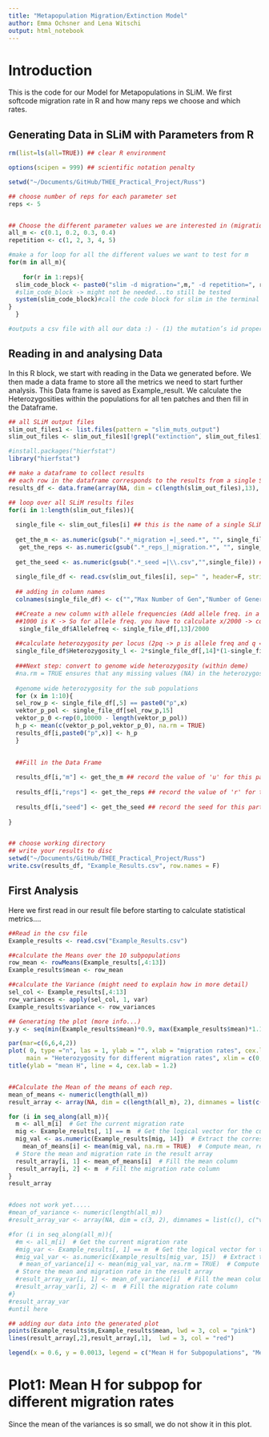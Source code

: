 ```yaml
---
title: "Metapopulation Migration/Extinction Model"
author: Emma Ochsner and Lena Witschi
output: html_notebook
---
```


# Introduction

This is the code for our Model for Metapopulations in SLiM. We first softcode migration rate in R and how many reps we choose and which rates.

## Generating Data in SLiM with Parameters from R

```r

rm(list=ls(all=TRUE)) ## clear R environment

options(scipen = 999) ## scientific notation penalty

setwd("~/Documents/GitHub/THEE_Practical_Project/Russ")

## choose number of reps for each parameter set
reps <- 5


## Choose the different parameter values we are interested in (migration rate)
all_m <- c(0.1, 0.2, 0.3, 0.4)
repetition <- c(1, 2, 3, 4, 5)

#make a for loop for all the different values we want to test for m 
for(m in all_m){
  
    for(r in 1:reps){
  slim_code_block <- paste0("slim -d migration=",m," -d repetition=", r," metapop_script_basic_test.slim")
  #slim_code_block -> might not be needed...to still be tested
  system(slim_code_block)#call the code block for slim in the terminal via bash, system invokes the OS command specified by command.
}
  }

#outputs a csv file with all our data :) - (1) the mutation’s id property, (2) the identifier of its mutation type, (3) its position, (4) its selection coefficient, (5) its dominance coefficient, (6) origin subpopulation identifier, (7) origin tick, and (8) prevalence.


```

## Reading in and analysing Data

In this R block, we start with reading in the Data we generated before. We then made a data frame to store all the metrics we need to start further analysis. This Data frame is saved as Example_result. 
We calculate the Heterozygosities within the populations for all ten patches and then fill in the Dataframe. 

```r
## all SLiM output files
slim_out_files1 <- list.files(pattern = "slim_muts_output")
slim_out_files <- slim_out_files1[!grepl("extinction", slim_out_files1)]

#install.packages("hierfstat")
library("hierfstat")

## make a dataframe to collect results
## each row in the dataframe corresponds to the results from a single SLiM simulation run
results_df <- data.frame(array(NA, dim = c(length(slim_out_files),13), dimnames = list(c(),c("m","reps","seed","p1", "p2", "p3", "p4", "p5", "p6", "p7", "p8", "p9", "p10"))))

## loop over all SLiM results files
for(i in 1:length(slim_out_files)){ 
  
  single_file <- slim_out_files[i] ## this is the name of a single SLiM result file
  
  get_the_m <- as.numeric(gsub(".*_migration =|_seed.*", "", single_file))## here we use gsub() to get the value of 'm' that we saved in the name of the results file
   get_the_reps <- as.numeric(gsub(".*_reps_|_migration.*", "", single_file)) ## do the same for reps
  
  get_the_seed <- as.numeric(gsub(".*_seed =|\\.csv","",single_file)) ## and for the seed....
  
  single_file_df <- read.csv(slim_out_files[i], sep=" ", header=F, stringsAsFactors=F) ## read the data in the SLiM results file into R
  
  ## adding in column names
  colnames(single_file_df) <- c("","Max Number of Gen","Number of Generations", "", "Deme", "mut id", "mut typ", "position on gemome", "fitness", "dominance", "original deme", "gen mut occured", "number of indiv. with mut")

  ##Create a new column with allele frequencies (Add allele freq. in a separate row (for each file))
  ##1000 is K -> So for allele freq. you have to calculate x/2000 -> consider we have diploid individuals and K=1000 -> 2000 alleles
   single_file_df$Allelefreq <- single_file_df[,13]/2000
   
  ##calculate heterozygosity per locus (2pq -> p is allele freq and q = 1-p) (within deme)
  single_file_df$Heterozygosity_l <- 2*single_file_df[,14]*(1-single_file_df[,14])
  
  ###Next step: convert to genome wide heterozygosity (within deme)
  #na.rm = TRUE ensures that any missing values (NA) in the heterozygosity column are ignored during the calculation.
  
  #genome wide heterozygosity for the sub populations
  for (x in 1:10){
  sel_row_p <- single_file_df[,5] == paste0("p",x)
  vektor_p_pol <- single_file_df[sel_row_p,15]
  vektor_p_0 <-rep(0,10000 - length(vektor_p_pol))
  h_p <- mean(c(vektor_p_pol,vektor_p_0), na.rm = TRUE)
  results_df[i,paste0("p",x)] <- h_p
  }
  

  ##Fill in the Data Frame  
  
  results_df[i,"m"] <- get_the_m ## record the value of 'u' for this particular results file
  
  results_df[i,"reps"] <- get_the_reps ## record the value of 'r' for this particular results file
  
  results_df[i,"seed"] <- get_the_seed ## record the seed for this particular results file (this lets us keep track of individual reps of a give parameter combination), ie, maybe we did 5 reps of u=1e-8 and r=1e-8, so we will have 5 rows for these specific parameter values
  
}


## choose working directory
## write your results to disc
setwd("~/Documents/GitHub/THEE_Practical_Project/Russ")
write.csv(results_df, "Example_Results.csv", row.names = F)


```


## First Analysis 

Here we first read in our result file before starting to calculate statistical metrics....

````r

##Read in the csv file
Example_results <- read.csv("Example_Results.csv")

##calculate the Means over the 10 subpopulations
row_mean <- rowMeans(Example_results[,4:13])
Example_results$mean <- row_mean

##calculate the Variance (might need to explain how in more detail)
sel_col <- Example_results[,4:13]
row_variances <- apply(sel_col, 1, var)
Example_results$variance <- row_variances

## Generating the plot (more info...)
y.y <- seq(min(Example_results$mean)*0.9, max(Example_results$mean)*1.1, length.out = 2)

par(mar=c(6,6,4,2))
plot( 0, type ="n", las = 1, ylab = "", xlab = "migration rates", cex.lab = 1.2, cex.main = 1.6,
     main = "Heterozygosity for different migration rates", xlim = c(0,1), ylim = y.y, lwd = 2)
title(ylab = "mean H", line = 4, cex.lab = 1.2)


##Calculate the Mean of the means of each rep.
mean_of_means <- numeric(length(all_m))
result_array <- array(NA, dim = c(length(all_m), 2), dimnames = list(c(), c("mean", "mig")))

for (i in seq_along(all_m)){
  m <- all_m[i]  # Get the current migration rate
  mig <- Example_results[, 1] == m  # Get the logical vector for the current migration rate
  mig_val <- as.numeric(Example_results[mig, 14])  # Extract the corresponding values from the 14th column
    mean_of_means[i] <- mean(mig_val, na.rm = TRUE)  # Compute mean, removing NA values
  # Store the mean and migration rate in the result array
  result_array[i, 1] <- mean_of_means[i]  # Fill the mean column
  result_array[i, 2] <- m  # Fill the migration rate column
}
result_array


#does not work yet.....
#mean_of_variance <- numeric(length(all_m))
#result_array_var <- array(NA, dim = c(3, 2), dimnames = list(c(), c("variance", "mig")))

#for (i in seq_along(all_m)){
  #m <- all_m[i]  # Get the current migration rate
  #mig_var <- Example_results[, 1] == m  # Get the logical vector for the current migration rate
  #mig_val_var <- as.numeric(Example_results[mig_var, 15])  # Extract the corresponding values from the 14th column
   # mean_of_variance[i] <- mean(mig_val_var, na.rm = TRUE)  # Compute mean, removing NA values
  # Store the mean and migration rate in the result array
  #result_array_var[i, 1] <- mean_of_variance[i]  # Fill the mean column
  #result_array_var[i, 2] <- m  # Fill the migration rate column
#}
#result_array_var
#until here 

## adding our data into the generated plot
points(Example_results$m,Example_results$mean, lwd = 3, col = "pink")
lines(result_array[,2],result_array[,1],  lwd = 3, col = "red")

legend(x = 0.6, y = 0.0013, legend = c("Mean H for Subpopulations", "Mean of all Means"), lwd = c(3,3), cex = 0.75, col = c("pink", "red"), bty = "n")


````

# Plot1: Mean H for subpop for different migration rates
Since the mean of the variances is so small, we do not show it in this plot. 

